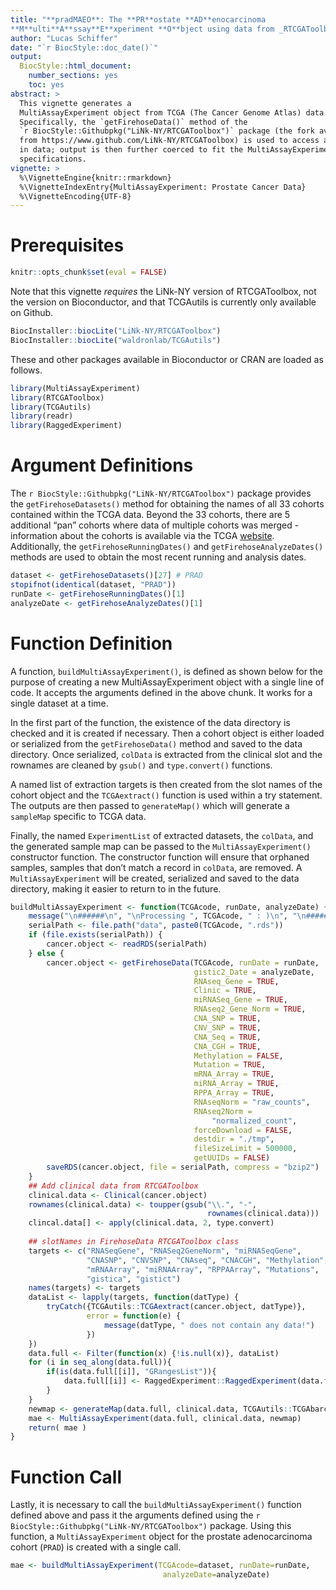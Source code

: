 ```yaml
---
title: "**pradMAEO**: The **PR**ostate **AD**enocarcinoma
**M**ulti**A**ssay**E**xperiment **O**bject using data from _RTCGAToolbox_"
author: "Lucas Schiffer"
date: "`r BiocStyle::doc_date()`"
output:
  BiocStyle::html_document:
    number_sections: yes
    toc: yes
abstract: >
  This vignette generates a
  MultiAssayExperiment object from TCGA (The Cancer Genome Atlas) data using 
  Specifically, the `getFirehoseData()` method of the
  `r BiocStyle::Githubpkg("LiNk-NY/RTCGAToolbox")` package (the fork available
  from https://www.github.com/LiNk-NY/RTCGAToolbox) is used to access and read
  in data; output is then further coerced to fit the MultiAssayExperiment object
  specifications. 
vignette: >
  %\VignetteEngine{knitr::rmarkdown}
  %\VignetteIndexEntry{MultiAssayExperiment: Prostate Cancer Data}
  %\VignetteEncoding{UTF-8}
---
```


# Prerequisites

```r
knitr::opts_chunk$set(eval = FALSE)
```

Note that this vignette *requires* the LiNk-NY version of RTCGAToolbox, not the version on Bioconductor, and that TCGAutils is currently only available on Github.

```r
BiocInstaller::biocLite("LiNk-NY/RTCGAToolbox")
BiocInstaller::biocLite("waldronlab/TCGAutils")
```

These and other packages available in Bioconductor or CRAN are loaded as
follows.

```r
library(MultiAssayExperiment)
library(RTCGAToolbox)
library(TCGAutils)
library(readr)
library(RaggedExperiment)
```

# Argument Definitions

The `r BiocStyle::Githubpkg("LiNk-NY/RTCGAToolbox")` package provides the
`getFirehoseDatasets()` method for obtaining the names of all 33 cohorts
contained within the TCGA data. Beyond the 33 cohorts, there are 5 additional
"pan" cohorts where data of multiple cohorts was merged - information about the
cohorts is available via the TCGA
[website](http://cancergenome.nih.gov/cancersselected). Additionally, the
`getFirehoseRunningDates()` and `getFirehoseAnalyzeDates()` methods are used
to obtain the most recent running and analysis dates.

```r
dataset <- getFirehoseDatasets()[27] # PRAD
stopifnot(identical(dataset, "PRAD"))
runDate <- getFirehoseRunningDates()[1]
analyzeDate <- getFirehoseAnalyzeDates()[1]
```

# Function Definition

A function, `buildMultiAssayExperiment()`, is defined as shown below for the
purpose of creating a new MultiAssayExperiment object with a single line of
code. It accepts the arguments defined in the above chunk. It works for a single
dataset at a time.

In the first part of the function, the existence of the data directory is
checked and it is created if necessary. Then a cohort object is either loaded
or serialized from the `getFirehoseData()` method and saved to the data
directory. Once serialized, `colData` is extracted from the clinical slot and
the rownames are cleaned by `gsub()` and `type.convert()` functions. 

A named list of extraction targets is then created from the slot names of the
cohort object and the `TCGAextract()` function is used within a try statement.
The outputs are then passed to `generateMap()` which will generate a `sampleMap`
specific to TCGA data.

Finally, the named `ExperimentList` of extracted datasets, the `colData`, and
the generated sample map can be passed to the `MultiAssayExperiment()`
constructor function. The constructor function will ensure that orphaned
samples, samples that don't match a record in `colData`, are removed.
A `MultiAssayExperiment` will be created, serialized and saved to the data
directory, making it easier to return to in the future.

```r
buildMultiAssayExperiment <- function(TCGAcode, runDate, analyzeDate) {
    message("\n######\n", "\nProcessing ", TCGAcode, " : )\n", "\n######\n")
    serialPath <- file.path("data", paste0(TCGAcode, ".rds"))
    if (file.exists(serialPath)) {
        cancer.object <- readRDS(serialPath)
    } else {
        cancer.object <- getFirehoseData(TCGAcode, runDate = runDate,
                                         gistic2_Date = analyzeDate,
                                         RNAseq_Gene = TRUE,
                                         Clinic = TRUE,
                                         miRNASeq_Gene = TRUE,
                                         RNAseq2_Gene_Norm = TRUE,
                                         CNA_SNP = TRUE,
                                         CNV_SNP = TRUE,
                                         CNA_Seq = TRUE,
                                         CNA_CGH = TRUE,
                                         Methylation = FALSE,
                                         Mutation = TRUE,
                                         mRNA_Array = TRUE,
                                         miRNA_Array = TRUE,
                                         RPPA_Array = TRUE,
                                         RNAseqNorm = "raw_counts",
                                         RNAseq2Norm =
                                             "normalized_count",
                                         forceDownload = FALSE,
                                         destdir = "./tmp",
                                         fileSizeLimit = 500000,
                                         getUUIDs = FALSE)
        saveRDS(cancer.object, file = serialPath, compress = "bzip2")
    }
    ## Add clinical data from RTCGAToolbox
    clinical.data <- Clinical(cancer.object)
    rownames(clinical.data) <- toupper(gsub("\\.", "-",
                                            rownames(clinical.data)))
    clincal.data[] <- apply(clinical.data, 2, type.convert)
    
    ## slotNames in FirehoseData RTCGAToolbox class
    targets <- c("RNASeqGene", "RNASeq2GeneNorm", "miRNASeqGene",
                 "CNASNP", "CNVSNP", "CNAseq", "CNACGH", "Methylation",
                 "mRNAArray", "miRNAArray", "RPPAArray", "Mutations",
                 "gistica", "gistict")
    names(targets) <- targets
    dataList <- lapply(targets, function(datType) {
        tryCatch({TCGAutils::TCGAextract(cancer.object, datType)},
                 error = function(e) {
                     message(datType, " does not contain any data!")
                 })
    })
    data.full <- Filter(function(x) {!is.null(x)}, dataList)
    for (i in seq_along(data.full)){
        if(is(data.full[[i]], "GRangesList")){
            data.full[[i]] <- RaggedExperiment::RaggedExperiment(data.full[[i]])
        }
    }
    newmap <- generateMap(data.full, clinical.data, TCGAutils::TCGAbarcode)
    mae <- MultiAssayExperiment(data.full, clinical.data, newmap)
    return( mae )
}
```

# Function Call

Lastly, it is necessary to call the `buildMultiAssayExperiment()` function
defined above and pass it the arguments defined using the
`r BiocStyle::Githubpkg("LiNk-NY/RTCGAToolbox")` package. Using this function, a
`MultiAssayExperiment` object for the prostate
adenocarcinoma cohort (`PRAD`) is created with a single call.

```r
mae <- buildMultiAssayExperiment(TCGAcode=dataset, runDate=runDate,
                                  analyzeDate=analyzeDate)
```
